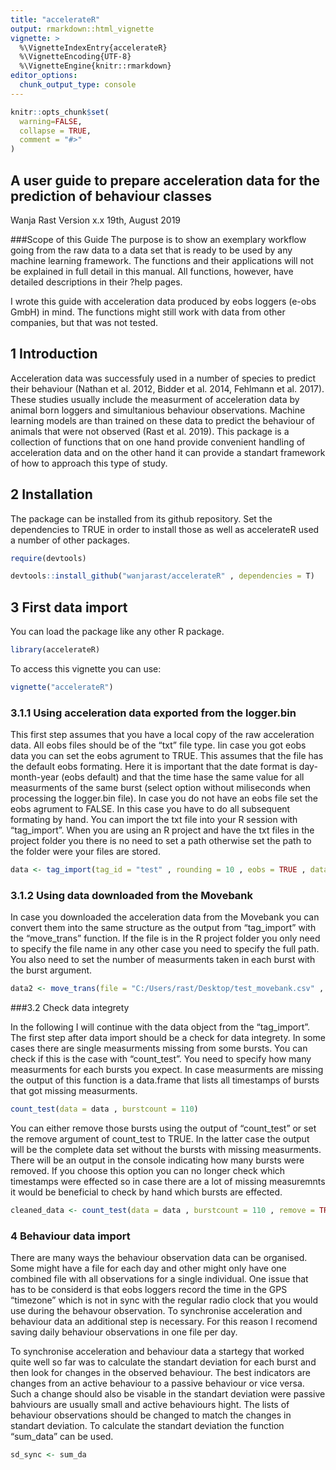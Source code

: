 ```yaml
---
title: "accelerateR"
output: rmarkdown::html_vignette
vignette: >
  %\VignetteIndexEntry{accelerateR}
  %\VignetteEncoding{UTF-8}
  %\VignetteEngine{knitr::rmarkdown}
editor_options: 
  chunk_output_type: console
---
```


```r
knitr::opts_chunk$set(
  warning=FALSE,
  collapse = TRUE,
  comment = "#>"
)
```

## A user guide to prepare acceleration data for the prediction of behaviour classes
Wanja Rast
Version x.x 19th, August 2019

###Scope of this Guide
The purpose is to show an exemplary workflow going from the raw data to a data set that is ready to be used by any machine learning framework. The functions and their applications will not be explained in full detail in this manual. All functions, however, have detailed descriptions in their ?help pages.

I wrote this guide with acceleration data produced by eobs loggers (e-obs GmbH) in mind. The functions might still work with data from other companies, but that was not tested. 

## 1 Introduction
Acceleration data was successfuly used in a number of species to predict their behaviour (Nathan et al. 2012, Bidder et al. 2014, Fehlmann et al. 2017). These studies usually include the measurment of acceleration data by animal born loggers and simultanious behaviour observations. Machine learning models are than trained on these data to predict the behaviour of animals that were not observed (Rast et al. 2019). This package is a collection of functions that on one hand provide convenient handling of acceleration data and on the other hand it can provide a standart framework of how to approach this type of study. 

## 2 Installation
The package can be installed from its github repository. Set the dependencies to TRUE in order to install those as well as accelerateR used a number of other packages.
```r
require(devtools)

devtools::install_github("wanjarast/accelerateR" , dependencies = T)
```

## 3 First data import
You can load the package like any other R package.
```r
library(accelerateR)
```

To access this vignette you can use:

```r
vignette("accelerateR")
```

### 3.1.1 Using acceleration data exported from the logger.bin

This first step assumes that you have a local copy of the raw acceleration data. All eobs files should be of the "txt" file type. Iin case you got eobs data you can set the eobs agrument to TRUE. This assumes that the file has the default eobs formating. Here it is important that the date format is day-month-year (eobs default) and that the time hase the same value for all measurments of the same burst (select option without miliseconds when processing the logger.bin file). In case you do not have an eobs file set the eobs agrument to FALSE. In this case you have to do all subsequent formating by hand. You can import the txt file into your R session with "tag_import". When you are using an R project and have the txt files in the project folder you there is no need to set a path otherwise set the path to the folder were your files are stored.

```r
data <- tag_import(tag_id = "test" , rounding = 10 , eobs = TRUE , data_path = "C:/Users/rast/Desktop")
```

### 3.1.2 Using data downloaded from the Movebank

In case you downloaded the acceleration data from the Movebank you can convert them into the same structure as the output from "tag_import" with the "move_trans" function. If the file is in the R project folder you only need to specify the file name in any other case you need to specify the full path. You also need to set the number of measurments taken in each burst with the burst argument. 

```r

data2 <- move_trans(file = "C:/Users/rast/Desktop/test_movebank.csv" , burst = 264)

```

###3.2 Check data integrety

In the following I will continue with the data object from the "tag_import". The first step after data import should be a check for data integrety. In some cases there are single measurments missing from some bursts. You can check if this is the case with "count_test". You need to specify how many measurments for each bursts you expect. In case measurments are missing the output of this function is a data.frame that lists all timestamps of bursts that got missing measurments.

```r
count_test(data = data , burstcount = 110)
```

You can either remove those bursts using the output of "count_test" or set the remove argument of count_test to TRUE. In the latter case the output will be the complete data set without the bursts with missing measurments. There will be an output in the console indicating how many bursts were removed. If you choose this option you can no longer check which timestamps were effected so in case there are a lot of missing measuremnts it would be beneficial to check by hand which bursts are effected.

```r
cleaned_data <- count_test(data = data , burstcount = 110 , remove = TRUE)
```

### 4 Behaviour data import

There are many ways the behaviour observation data can be organised. Some might have a file for each day and other might only have one combined file with all observations for a single individual. One issue that has to be considerd is that eobs loggers record the time in the GPS "timezone" which is not in sync with the regular radio clock that you would use during the behavour observation. To synchronise acceleration and behaviour data an additional step is necessary. For this reason I recomend saving daily behaviour observations in one file per day. 

To synchronise acceleration and behaviour data a startegy that worked quite well so far was to calculate the standart deviation for each burst and then look for changes in the observed behaviour. The best indicators are changes from an active behaviour to a passive behaviour or vice versa. Such a change should also be visable in the standart deviation were passive bahviours are usually small and active behaviours hight. The lists of behaviour observations should be changed to match the changes in standart deviation. To calculate the standart deviation the function "sum_data" can be used.

```r
sd_sync <- sum_da
```

